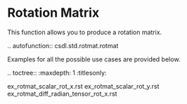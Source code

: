 Rotation Matrix
================

This function allows you to produce a rotation matrix.

.. autofunction:: csdl.std.rotmat.rotmat

Examples for all the possible use cases are provided below.

.. toctree::
   :maxdepth: 1
   :titlesonly:

   ex_rotmat_scalar_rot_x.rst
   ex_rotmat_scalar_rot_y.rst
   ex_rotmat_diff_radian_tensor_rot_x.rst
